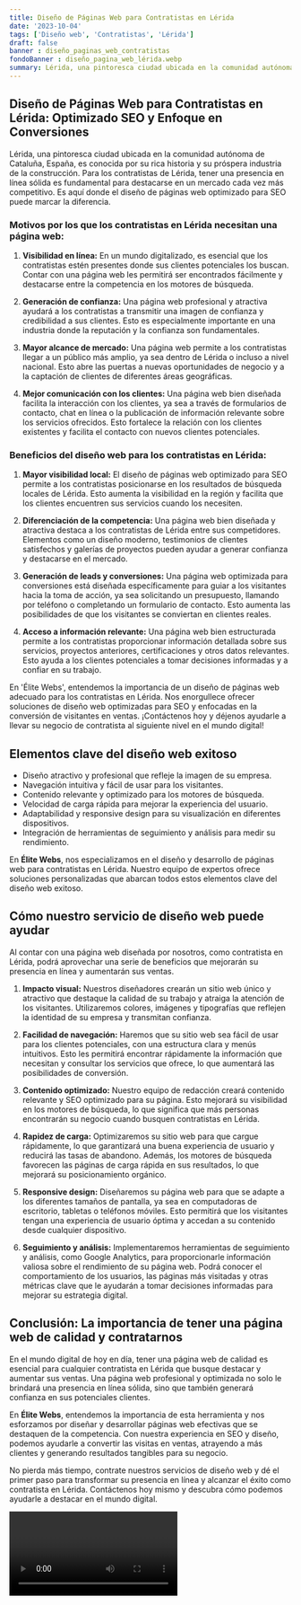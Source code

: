 ```yaml
---
title: Diseño de Páginas Web para Contratistas en Lérida
date: '2023-10-04'
tags: ['Diseño web', 'Contratistas', 'Lérida']
draft: false
banner : diseño_paginas_web_contratistas
fondoBanner : diseño_pagina_web_lérida.webp
summary: Lérida, una pintoresca ciudad ubicada en la comunidad autónoma de Cataluña, España, es conocida por su rica historia y su próspera industria de la construcción. Para los contratistas de Lérida, tener una presencia en línea sólida es fundamental para destacarse en un mercado cada vez más competitivo. Es aquí donde el diseño de páginas web optimizado para SEO puede marcar la diferencia.
---
```


## Diseño de Páginas Web para Contratistas en Lérida: Optimizado SEO y Enfoque en Conversiones

Lérida, una pintoresca ciudad ubicada en la comunidad autónoma de Cataluña, España, es conocida por su rica historia y su próspera industria de la construcción. Para los contratistas de Lérida, tener una presencia en línea sólida es fundamental para destacarse en un mercado cada vez más competitivo. Es aquí donde el diseño de páginas web optimizado para SEO puede marcar la diferencia.

### Motivos por los que los contratistas en Lérida necesitan una página web:

1. **Visibilidad en línea:** En un mundo digitalizado, es esencial que los contratistas estén presentes donde sus clientes potenciales los buscan. Contar con una página web les permitirá ser encontrados fácilmente y destacarse entre la competencia en los motores de búsqueda.

2. **Generación de confianza:** Una página web profesional y atractiva ayudará a los contratistas a transmitir una imagen de confianza y credibilidad a sus clientes. Esto es especialmente importante en una industria donde la reputación y la confianza son fundamentales.

3. **Mayor alcance de mercado:** Una página web permite a los contratistas llegar a un público más amplio, ya sea dentro de Lérida o incluso a nivel nacional. Esto abre las puertas a nuevas oportunidades de negocio y a la captación de clientes de diferentes áreas geográficas.

4. **Mejor comunicación con los clientes:** Una página web bien diseñada facilita la interacción con los clientes, ya sea a través de formularios de contacto, chat en línea o la publicación de información relevante sobre los servicios ofrecidos. Esto fortalece la relación con los clientes existentes y facilita el contacto con nuevos clientes potenciales.

### Beneficios del diseño web para los contratistas en Lérida:

1. **Mayor visibilidad local:** El diseño de páginas web optimizado para SEO permite a los contratistas posicionarse en los resultados de búsqueda locales de Lérida. Esto aumenta la visibilidad en la región y facilita que los clientes encuentren sus servicios cuando los necesiten.

2. **Diferenciación de la competencia:** Una página web bien diseñada y atractiva destaca a los contratistas de Lérida entre sus competidores. Elementos como un diseño moderno, testimonios de clientes satisfechos y galerías de proyectos pueden ayudar a generar confianza y destacarse en el mercado.

3. **Generación de leads y conversiones:** Una página web optimizada para conversiones está diseñada específicamente para guiar a los visitantes hacia la toma de acción, ya sea solicitando un presupuesto, llamando por teléfono o completando un formulario de contacto. Esto aumenta las posibilidades de que los visitantes se conviertan en clientes reales.

4. **Acceso a información relevante:** Una página web bien estructurada permite a los contratistas proporcionar información detallada sobre sus servicios, proyectos anteriores, certificaciones y otros datos relevantes. Esto ayuda a los clientes potenciales a tomar decisiones informadas y a confiar en su trabajo.

En 'Élite Webs', entendemos la importancia de un diseño de páginas web adecuado para los contratistas en Lérida. Nos enorgullece ofrecer soluciones de diseño web optimizadas para SEO y enfocadas en la conversión de visitantes en ventas. ¡Contáctenos hoy y déjenos ayudarle a llevar su negocio de contratista al siguiente nivel en el mundo digital!

<GifSeo />

<Cta />

## Elementos clave del diseño web exitoso

- Diseño atractivo y profesional que refleje la imagen de su empresa.
- Navegación intuitiva y fácil de usar para los visitantes.
- Contenido relevante y optimizado para los motores de búsqueda.
- Velocidad de carga rápida para mejorar la experiencia del usuario.
- Adaptabilidad y responsive design para su visualización en diferentes dispositivos.
- Integración de herramientas de seguimiento y análisis para medir su rendimiento.

En **Élite Webs**, nos especializamos en el diseño y desarrollo de páginas web para contratistas en Lérida. Nuestro equipo de expertos ofrece soluciones personalizadas que abarcan todos estos elementos clave del diseño web exitoso.

## Cómo nuestro servicio de diseño web puede ayudar

Al contar con una página web diseñada por nosotros, como contratista en Lérida, podrá aprovechar una serie de beneficios que mejorarán su presencia en línea y aumentarán sus ventas.

1. **Impacto visual:** Nuestros diseñadores crearán un sitio web único y atractivo que destaque la calidad de su trabajo y atraiga la atención de los visitantes. Utilizaremos colores, imágenes y tipografías que reflejen la identidad de su empresa y transmitan confianza.

2. **Facilidad de navegación:** Haremos que su sitio web sea fácil de usar para los clientes potenciales, con una estructura clara y menús intuitivos. Esto les permitirá encontrar rápidamente la información que necesitan y consultar los servicios que ofrece, lo que aumentará las posibilidades de conversión.

3. **Contenido optimizado:** Nuestro equipo de redacción creará contenido relevante y SEO optimizado para su página. Esto mejorará su visibilidad en los motores de búsqueda, lo que significa que más personas encontrarán su negocio cuando busquen contratistas en Lérida.

4. **Rapidez de carga:** Optimizaremos su sitio web para que cargue rápidamente, lo que garantizará una buena experiencia de usuario y reducirá las tasas de abandono. Además, los motores de búsqueda favorecen las páginas de carga rápida en sus resultados, lo que mejorará su posicionamiento orgánico.

5. **Responsive design:** Diseñaremos su página web para que se adapte a los diferentes tamaños de pantalla, ya sea en computadoras de escritorio, tabletas o teléfonos móviles. Esto permitirá que los visitantes tengan una experiencia de usuario óptima y accedan a su contenido desde cualquier dispositivo.

6. **Seguimiento y análisis:** Implementaremos herramientas de seguimiento y análisis, como Google Analytics, para proporcionarle información valiosa sobre el rendimiento de su página web. Podrá conocer el comportamiento de los usuarios, las páginas más visitadas y otras métricas clave que le ayudarán a tomar decisiones informadas para mejorar su estrategia digital.

## Conclusión: La importancia de tener una página web de calidad y contratarnos

En el mundo digital de hoy en día, tener una página web de calidad es esencial para cualquier contratista en Lérida que busque destacar y aumentar sus ventas. Una página web profesional y optimizada no solo le brindará una presencia en línea sólida, sino que también generará confianza en sus potenciales clientes.

En **Élite Webs**, entendemos la importancia de esta herramienta y nos esforzamos por diseñar y desarrollar páginas web efectivas que se destaquen de la competencia. Con nuestra experiencia en SEO y diseño, podemos ayudarle a convertir las visitas en ventas, atrayendo a más clientes y generando resultados tangibles para su negocio.

No pierda más tiempo, contrate nuestros servicios de diseño web y dé el primer paso para transformar su presencia en línea y alcanzar el éxito como contratista en Lérida. Contáctenos hoy mismo y descubra cómo podemos ayudarle a destacar en el mundo digital.

<Video />

<CtaBot job='Contratistas' city='Lérida'/>

<Gmaps query='Lérida+españa+maps' />